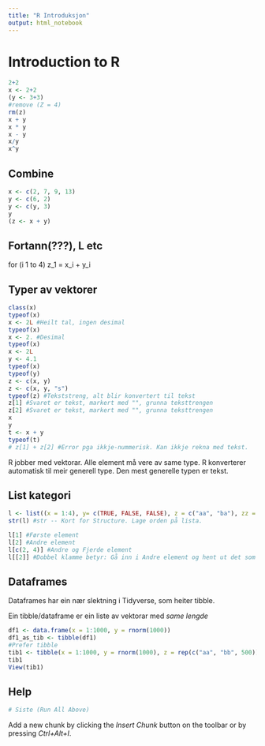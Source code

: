 ```yaml
---
title: "R Introduksjon"
output: html_notebook
---
```


# Introduction to R

```r
2+2
x <- 2+2
(y <- 3+3)
#remove (Z = 4)
rm(z)
x + y
x * y
x - y
x/y
x^y
```

## Combine

```r
x <- c(2, 7, 9, 13)
y <- c(6, 2)
y <- c(y, 3)
y
(z <- x + y)
```

## Fortann(???), L etc
for (i 1 to 4)
z_1 = x_i + y_i

## Typer av vektorer

```r
class(x)
typeof(x)
x <- 2L #Heilt tal, ingen desimal
typeof(x)
x <- 2. #Desimal
typeof(x)
x <- 2L
y <- 4.1
typeof(x)
typeof(y)
z <- c(x, y)
z <- c(x, y, "s")
typeof(z) #Tekststreng, alt blir konvertert til tekst
z[1] #Svaret er tekst, markert med "", grunna teksttrengen
z[2] #Svaret er tekst, markert med "", grunna teksttrengen
x
y
t <- x + y
typeof(t)
# z[1] + z[2] #Error pga ikkje-nummerisk. Kan ikkje rekna med tekst.
```

R jobber med vektorar. Alle element må vere av same type. R konverterer automatisk til meir generell type. Den mest generelle typen er tekst.

## List kategori
```r
l <- list((x = 1:4), y= c(TRUE, FALSE, FALSE), z = c("aa", "ba"), zz = c(2.1, 4.33)) # ":" er ein hurtigtast for fom. x tom. y. Eks. her: 1, 2, 3 og 4.
str(l) #str -- Kort for Structure. Lage orden på lista.
```

```r
l[1] #Første element
l[2] #Andre element
l[c(2, 4)] #Andre og Fjerde element
l[[2]] #Dobbel klamme betyr: Gå inn i Andre element og hent ut det som er der; med andre ord >kun< innholdet.
```

## Dataframes
Dataframes har ein nær slektning i Tidyverse, som heiter tibble.

Ein tibble/dataframe er ein liste av vektorar med *same lengde*

```r
df1 <- data.frame(x = 1:1000, y = rnorm(1000))
df1_as_tib <- tibble(df1)
#Prefer tibble
tib1 <- tibble(x = 1:1000, y = rnorm(1000), z = rep(c("aa", "bb", 500)))
tib1
View(tib1)
```

## Help

```r
# Siste (Run All Above)
```


Add a new chunk by clicking the *Insert Chunk* button on the toolbar or by pressing *Ctrl+Alt+I*.
